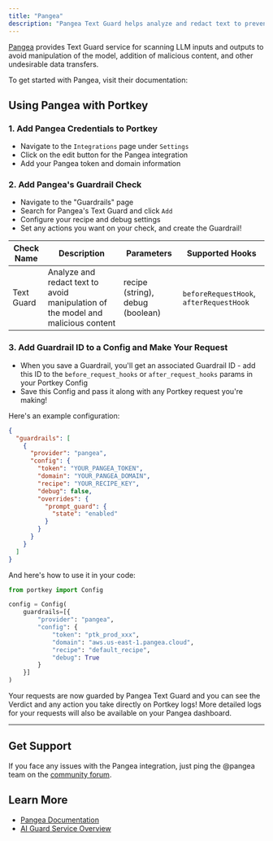 ```yaml
---
title: "Pangea"
description: "Pangea Text Guard helps analyze and redact text to prevent model manipulation and malicious content."
---
```


[Pangea](https://pangea.cloud) provides Text Guard service for scanning LLM inputs and outputs to avoid manipulation of the model, addition of malicious content, and other undesirable data transfers.

To get started with Pangea, visit their documentation:
<Card title="Get Started with Pangea" href="https://pangea.cloud/docs/getting-started/configure-services/#configure-a-pangea-service"/>

## Using Pangea with Portkey

### 1. Add Pangea Credentials to Portkey

* Navigate to the `Integrations` page under `Settings`
* Click on the edit button for the Pangea integration
* Add your Pangea token and domain information

### 2. Add Pangea's Guardrail Check

* Navigate to the "Guardrails" page
* Search for Pangea's Text Guard and click `Add`
* Configure your recipe and debug settings
* Set any actions you want on your check, and create the Guardrail!

| Check Name | Description | Parameters | Supported Hooks |
|------------|-------------|------------|-----------------|
| Text Guard | Analyze and redact text to avoid manipulation of the model and malicious content | recipe (string), debug (boolean) | `beforeRequestHook`, `afterRequestHook` |

### 3. Add Guardrail ID to a Config and Make Your Request

* When you save a Guardrail, you'll get an associated Guardrail ID - add this ID to the `before_request_hooks` or `after_request_hooks` params in your Portkey Config
* Save this Config and pass it along with any Portkey request you're making!

Here's an example configuration:

```json
{
  "guardrails": [
    {
      "provider": "pangea",
      "config": {
        "token": "YOUR_PANGEA_TOKEN",
        "domain": "YOUR_PANGEA_DOMAIN",
        "recipe": "YOUR_RECIPE_KEY",
        "debug": false,
        "overrides": {
          "prompt_guard": {
            "state": "enabled"
          }
        }
      }
    }
  ]
}
```

And here's how to use it in your code:

```python
from portkey import Config

config = Config(
    guardrails=[{
        "provider": "pangea",
        "config": {
            "token": "ptk_prod_xxx",
            "domain": "aws.us-east-1.pangea.cloud",
            "recipe": "default_recipe",
            "debug": True
        }
    }]
)
```

Your requests are now guarded by Pangea Text Guard and you can see the Verdict and any action you take directly on Portkey logs! More detailed logs for your requests will also be available on your Pangea dashboard.

---

## Get Support

If you face any issues with the Pangea integration, just ping the @pangea team on the [community forum](https://discord.gg/portkey-llms-in-prod-1143393887742861333).

## Learn More

- [Pangea Documentation](https://pangea.cloud/docs/)
- [AI Guard Service Overview](https://pangea.cloud/docs/ai-guard)